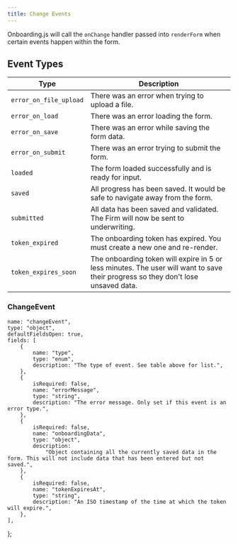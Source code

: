 ```yaml
---
title: Change Events
---
```



Onboarding.js will call the `onChange` handler passed into `renderForm` when certain events happen within the form.

## Event Types

| Type                   | Description                                                                                                                       |
| ---------------------- | --------------------------------------------------------------------------------------------------------------------------------- |
| `error_on_file_upload` | There was an error when trying to upload a file.                                                                                  |
| `error_on_load`        | There was an error loading the form.                                                                                              |
| `error_on_save`        | There was an error while saving the form data.                                                                                    |
| `error_on_submit`      | There was an error trying to submit the form.                                                                                     |
| `loaded`               | The form loaded successfully and is ready for input.                                                                              |
| `saved`                | All progress has been saved. It would be safe to navigate away from the form.                                                     |
| `submitted`            | All data has been saved and validated. The Firm will now be sent to underwriting.                                                 |
| `token_expired`        | The onboarding token has expired. You must create a new one and re-render.                                                        |
| `token_expires_soon`   | The onboarding token will expire in 5 or less minutes. The user will want to save their progress so they don't lose unsaved data. |

### ChangeEvent

    name: "changeEvent",
    type: "object",
    defaultFieldsOpen: true,
    fields: [
        {
            name: "type",
            type: "enum",
            description: "The type of event. See table above for list.",
        },
        {
            isRequired: false,
            name: "errorMessage",
            type: "string",
            description: "The error message. Only set if this event is an error type.",
        },
        {
            isRequired: false,
            name: "onboardingData",
            type: "object",
            description:
                "Object containing all the currently saved data in the form. This will not include data that has been entered but not saved.",
        },
        {
            isRequired: false,
            name: "tokenExpiresAt",
            type: "string",
            description: "An ISO timestamp of the time at which the token will expire.",
        },
    ],
};

<ObjectDoc objectDefinition={ChangeEventDef} />
